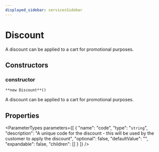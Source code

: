 ```yaml
---
displayed_sidebar: servicesSidebar
---
```



# Discount

A discount can be applied to a cart for promotional purposes.

## Constructors

### constructor

`**new Discount**()`

A discount can be applied to a cart for promotional purposes.

## Properties

<ParameterTypes parameters={[
  {
    "name": "code",
    "type": "`string`",
    "description": "A unique code for the discount - this will be used by the customer to apply the discount",
    "optional": false,
    "defaultValue": "",
    "expandable": false,
    "children": []
  }
]} />
